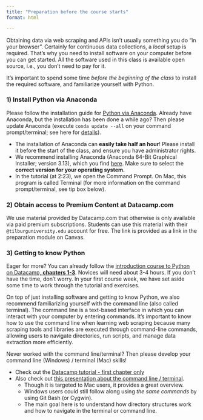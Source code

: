 ```yaml
---
title: "Preparation before the course starts"
format: html

---
```


Obtaining data via web scraping and APIs isn't usually something you do "in your browser". Certainly for continuous data collections, a *local* setup is required. That's why you need to install software on your computer before you can get started. All the software used in this class is available open source, i.e., you don't need to pay for it.

It's important to spend some time *before the beginning of the class* to install the required software, and familiarize yourself with Python.

### 1) Install Python via Anaconda

Please follow the installation guide for [Python via Anaconda](https://tilburgsciencehub.com/topics/Computer-Setup/software-installation/Python/python/). Already have Anaconda, but the installation has been done a while ago? Then please update Anaconda (execute `conda update --all` on your command prompt/terminal; see here for [details](https://www.anaconda.com/blog/keeping-anaconda-date)).

::: {.callout-note title="Tips for Installing Python/Anaconda"}
- The installation of Anaconda can **easily take half an hour**! Please install it before the start of the class, and ensure you have administrator rights.
- We recommend installing Anaconda (Anaconda 64-Bit Graphical Installer; version 3.13), which you find [here](https://www.anaconda.com/download/success). Make sure to select the __correct version for your operating system.__
- In the tutorial (at 2:23), we open the Command Prompt. On Mac, this program is called Terminal (for more information on the command prompt/terminal, see tip box below).
:::

### 2) Obtain access to Premium Content at Datacamp.com

We use material provided by Datacamp.com that otherwise is only available via paid premium subscriptions. Students can use this material with their `@tilburguniversity.edu` account for free. The link is provided as a link in the preparation module on Canvas.

### 3) Getting to know Python

Eager for more? You can already follow the [introduction course to Python on Datacamp, __chapters 1-3__](https://datacamp.com/courses/intro-to-python-for-data-science). Novices will need about 3-4 hours. If you don't have the time, don't worry. In your first course week, we have set aside some time to work through the tutorial and exercises.

::: {.callout-note title="Getting to know the terminal/command "}

On top of just installing software and getting to know Python, we also recommend familiarizing yourself with the command line (also called terminal). The command line is a text-based interface in which you can interact with your computer by entering commands. It's important to know how to use the command line when learning web scraping because many scraping tools and libraries are executed through command-line commands, allowing users to navigate directories, run scripts, and manage data extraction more efficiently.

Never worked with the command line/terminal? Then please develop your command line (Windows) / terminal (Mac) skills!

- Check out the [Datacamp tutorial - first chapter only](https://www.datacamp.com/courses/introduction-to-shell)
- Also check out [this presentation about the command line / terminal](https://generalassembly.github.io/prework/cl). 
    - Though it is targeted to Mac users, it provides a great overview.
    - Windows users could still follow along using *the same commands* by using Git Bash (or Cygwin). 
    - The main goal here is to understand how directory structures work and how to navigate in the terminal or command line.
:::